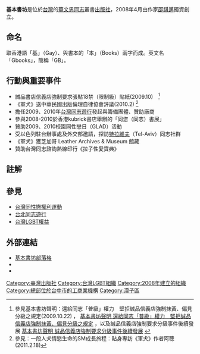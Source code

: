 {{多個問題|
{{copyedit|time=2011-09-19T11:14:09+00:00}}
{{coi|time=2021-06-01}}
{{advert|time=2021-06-01}}
}}
{{Infobox Company 
| company_name        = 基本書坊
| company_name_en     = 
| logo                = 
| logo_size           = 200
| type                =
| traded_as           = 
| local_code_name             =  TW
| local_code             =  10332324
| original_text       = 
| fate                = 
| predecessor         = 
| successor           = 
| foundation          = 2008年4月
| defunct             = 
| location            = {{TW}}[[臺中市|臺中市]][[潭子區|潭子區]]
| locations           = 
| area_served         = 
| founder             = 邵祺邁
| key_people          = 翁喆裕
| industry            = 出版業
| products            = 
| services            = 
| revenue             = 
| operating_income    = 
| net_income          = 
| assets              = 
| equity              = 
| owner               = 
| num_employees       = 
| parent              = 
| divisions           = 
| subsid              = 
| homepage            = {{URL|http://gbookstaiwan.blogspot.tw/}}
}}
'''基本書坊'''是位於[[台灣|台灣]]的[[華文|華文]][[男同志|男同志]]叢書[[出版社|出版社]]，2008年4月由作家[[邵祺邁|邵祺邁]]獨資創立。

== 命名 ==
取香港語「基」（Gay）、與書本的「本」（Books）兩字而成。英文名「Gbooks」，簡稱「GB」。

== 行動與重要事件 ==
* 誠品書店信義店強制要求張貼18禁（限制級）貼紙(2009.10)　<ref>參見基本書坊聲明：還給同志「普級」權力　堅拒誠品信義店強制抹黃、偏見分級之規定(2009.10.22) ， [http://gbookstaiwan.blogspot.com/2009/10/blog-post_22.html 基本書坊聲明 還給同志「普級」權力　堅拒誠品信義店強制抹黃、偏見分級之規定] {{Wayback|url=http://gbookstaiwan.blogspot.com/2009/10/blog-post_22.html |date=20110930000955 }} ，以及誠品信義店強制要求分級事件後續發展 [http://gbookstaiwan.blogspot.com/2009/10/blog-post_23.html 基本書坊聲明 誠品信義店強制要求分級事件後續發展] {{Wayback|url=http://gbookstaiwan.blogspot.com/2009/10/blog-post_23.html |date=20160305014818 }}</ref>
* 《軍犬》送中華民國出版倫理自律協會評議(2010.2) <ref>參見：一段人犬情慾生命的SM成長旅程：貼身專訪《軍犬》作者阿聰(2011.2.18)</ref>
* 擔任2009、2010年[[台灣同志遊行|台灣同志遊行]]發起與籌備團體、贊助廠商
* 參與2008-2010於香港kubrick書店舉辦的「同您（同志）書展」
* 贊助2009、2010校園同性戀日（GLAD）活動
* 受以色列駐台辦事處及外交部邀請，探訪[[特拉維夫|特拉維夫]]（Tel-Aviv）同志社群
* 《軍犬》獲芝加哥 Leather Archives & Museum 館藏
* 贊助台灣同志諮詢熱線印行《拉子性愛寶典》

== 註解 ==
<references />

== 參見 ==
* [[台灣同性戀權利運動|台灣同性戀權利運動]]
* [[台北同志遊行|台北同志遊行]]
* [[台灣LGBT權益|台灣LGBT權益]]

== 外部連結 ==
*[http://gbookstaiwan.blogspot.com/ 基本書坊部落格]{{Wayback|url=http://gbookstaiwan.blogspot.com/ |date=20110928110400 }}
*{{Facebook|gbookstw|基本書坊}}
*{{weibo|gbooks|基本書坊}}

[[Category:臺灣出版社|Category:臺灣出版社]]
[[Category:台灣LGBT組織|Category:台灣LGBT組織]]
[[Category:2008年建立的組織|Category:2008年建立的組織]]
[[Category:總部位於台中市的工商業機構|Category:總部位於台中市的工商業機構]]
[[Category:潭子區|Category:潭子區]]
